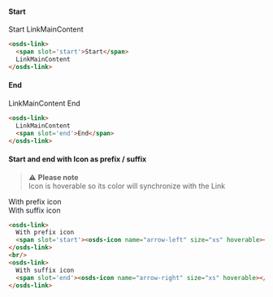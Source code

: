 #### Start
<osds-link>
  <span slot='start'>Start</span>
  LinkMainContent
</osds-link>

```html
<osds-link>
  <span slot='start'>Start</span>
  LinkMainContent
</osds-link>
```

#### End
<osds-link>
  LinkMainContent
  <span slot='end'>End</span>
</osds-link>

```html
<osds-link>
  LinkMainContent
  <span slot='end'>End</span>
</osds-link>
```

#### Start and end with Icon as prefix / suffix

> ⚠️️ **Please note**<br />
> Icon is hoverable so its color will synchronize with the Link

<osds-link>
  With prefix icon
  <span slot='start'><osds-icon name="arrow-left" size="xs" hoverable></osds-icon></span>
</osds-link>
<br/>
<osds-link>
  With suffix icon
  <span slot='end'><osds-icon name="arrow-right" size="xs" hoverable></osds-icon></span>
</osds-link>

```html
<osds-link>
  With prefix icon
  <span slot='start'><osds-icon name="arrow-left" size="xs" hoverable></osds-icon></span>
</osds-link>
<br/>
<osds-link>
  With suffix icon
  <span slot='end'><osds-icon name="arrow-right" size="xs" hoverable></osds-icon></span>
</osds-link>
```
